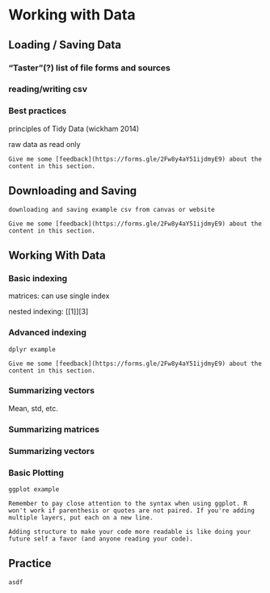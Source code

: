 # Working with Data

## Loading / Saving Data

### "Taster"(?) list of file forms and sources

### reading/writing csv

### Best practices

principles of Tidy Data (wickham 2014)

raw data as read only

```block
Give me some [feedback](https://forms.gle/2Fw8y4aY51ijdmyE9) about the content in this section.
```

## Downloading and Saving

```block
downloading and saving example csv from canvas or website
```
```block
Give me some [feedback](https://forms.gle/2Fw8y4aY51ijdmyE9) about the content in this section.
```

## Working With Data

### Basic indexing

matrices: can use single index

nested indexing: [[1]][3]

### Advanced indexing

```block
dplyr example
```
```block
Give me some [feedback](https://forms.gle/2Fw8y4aY51ijdmyE9) about the content in this section.
```

### Summarizing vectors

Mean, std, etc.

### Summarizing matrices

### Summarizing vectors

### Basic Plotting

```block
ggplot example
```
```block
Remember to pay close attention to the syntax when using ggplot. R won't work if parenthesis or quotes are not paired. If you're adding multiple layers, put each on a new line.

Adding structure to make your code more readable is like doing your future self a favor (and anyone reading your code).
```

## Practice

```block
asdf
```

